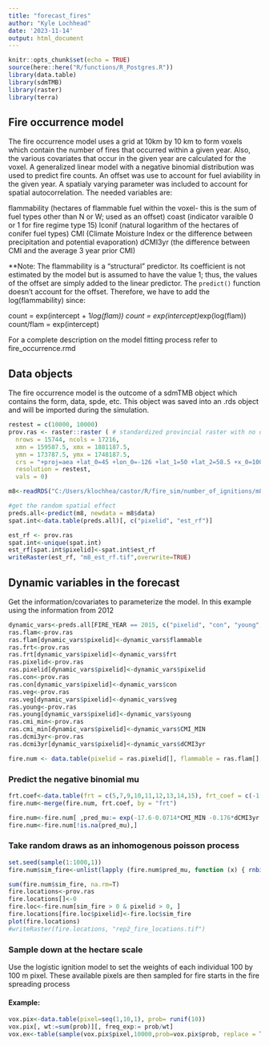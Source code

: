 ```yaml
---
title: "forecast_fires"
author: "Kyle Lochhead"
date: '2023-11-14'
output: html_document
---
```


```r
knitr::opts_chunk$set(echo = TRUE)
source(here::here("R/functions/R_Postgres.R"))
library(data.table)
library(sdmTMB)
library(raster)
library(terra)
```

## Fire occurrence model
The fire occurrence model uses a grid at 10km by 10 km to form voxels which contain the number of fires that occurred within a given year. Also, the various covariates that occur in the given year are calculated for the voxel. A generalized linear model with a negative binomial distribution was used to predict fire counts. An offset was use to account for fuel aviability in the given year. A spatialy varying parameter was included to account for spatial autocorrelation. The needed variables are:

flammability (hectares of flammable fuel within the voxel- this is the sum of fuel types other than N or W; used as an offset)
coast (indicator varaible 0 or 1 for fire regime type 15)
lconif (natural logarithm of the hectares of conifer fuel types)
CMI (Climate Moisture Index or the difference between precipitation and potential evaporation)
dCMI3yr (the difference between CMI and the average 3 year prior CMI)

**Note: The flammability is a "structural" predictor. Its coefficient is not estimated by the model but is assumed to have the value 1; thus, the values of the offset are simply added to the linear predictor. The `predict()` function doesn't account for the offset. Therefore, we have to add the log(flammability) since: 

count = exp(intercept + 1*log(flam))
count = exp(intercept)*exp(log(flam))
count/flam = exp(intercept)

For a complete description on the model fitting process refer to fire_occurrence.rmd

## Data objects
The fire occurrence model is the outcome of a sdmTMB object which contains the form, data, spde, etc. This object was saved into an .rds object and will be imported during the simulation.

```r
restest = c(10000, 10000)
prov.ras <- raster::raster ( # standardized provincial raster with no data in it
  nrows = 15744, ncols = 17216,
  xmn = 159587.5, xmx = 1881187.5,
  ymn = 173787.5, ymx = 1748187.5,
  crs = "+proj=aea +lat_0=45 +lon_0=-126 +lat_1=50 +lat_2=58.5 +x_0=1000000 +y_0=0 +datum=NAD83 +units=m +no_defs",
  resolution = restest,
  vals = 0)

m8<-readRDS("C:/Users/klochhea/castor/R/fire_sim/number_of_ignitions/m8.rds")

#get the random spatial effect
preds.all<-predict(m8, newdata = m8$data)
spat.int<-data.table(preds.all)[, c("pixelid", "est_rf")]

est_rf <- prov.ras
spat.int<-unique(spat.int)
est_rf[spat.int$pixelid]<-spat.int$est_rf
writeRaster(est_rf, "m8_est_rf.tif",overwrite=TRUE)

```

## Dynamic variables in the forecast
Get the information/covariates to parameterize the model. In this example using the information from 2012
```r
dynamic_vars<-preds.all[FIRE_YEAR == 2015, c("pixelid", "con", "young", "dec", "CMI_MIN", "dCMI3yr", "PPT_sm", "TEMP_MAX", "flammable", "frt")]
ras.flam<-prov.ras
ras.flam[dynamic_vars$pixelid]<-dynamic_vars$flammable
ras.frt<-prov.ras
ras.frt[dynamic_vars$pixelid]<-dynamic_vars$frt
ras.pixelid<-prov.ras
ras.pixelid[dynamic_vars$pixelid]<-dynamic_vars$pixelid
ras.con<-prov.ras
ras.con[dynamic_vars$pixelid]<-dynamic_vars$con
ras.veg<-prov.ras
ras.veg[dynamic_vars$pixelid]<-dynamic_vars$veg
ras.young<-prov.ras
ras.young[dynamic_vars$pixelid]<-dynamic_vars$young
ras.cmi_min<-prov.ras
ras.cmi_min[dynamic_vars$pixelid]<-dynamic_vars$CMI_MIN
ras.dcmi3yr<-prov.ras
ras.dcmi3yr[dynamic_vars$pixelid]<-dynamic_vars$dCMI3yr

fire.num <- data.table(pixelid = ras.pixelid[], flammable = ras.flam[], frt = ras.frt[], con = ras.con[], veg = ras.veg[],young = ras.young[],CMI_MIN = ras.cmi_min[], dCMI3yr = ras.dcmi3yr[], est_rf = est_rf[] )
```

### Predict the negative binomial mu
```r
frt.coef<-data.table(frt = c(5,7,9,10,11,12,13,14,15), frt_coef = c(-1.00, -0.923, -1.69,  -1.53,  -0.932,  -1.14, -1.29,  -0.827,  -2.49))
fire.num<-merge(fire.num, frt.coef, by = "frt")

fire.num<-fire.num[ ,pred_mu:= exp(-17.6-0.0714*CMI_MIN -0.176*dCMI3yr + 0.47*log(con + 1)+ 0.110*log(young + 1) + frt_coef + est_rf + log(flammable))]
fire.num<-fire.num[!is.na(pred_mu),]
```

### Take random draws as an inhomogenous poisson process
```r
set.seed(sample(1:1000,1))
fire.num$sim_fire<-unlist(lapply (fire.num$pred_mu, function (x) { rnbinom(n = 1, size = 0.47, mu =x ) })) # note that the rnbinom follows same parameterization as rbinom2 in sdmTMB. Also, the dispersion parameter is fixed at 0.45 as per the model assumptions. This could change if we use another type of approach via distribution regression or other.

sum(fire.num$sim_fire, na.rm=T)
fire.locations<-prov.ras
fire.locations[]<-0
fire.loc<-fire.num[sim_fire > 0 & pixelid > 0, ]
fire.locations[fire.loc$pixelid]<-fire.loc$sim_fire
plot(fire.locations)
#writeRaster(fire.locations, "rep2_fire_locations.tif")
```

### Sample down at the hectare scale
Use the logistic ignition model to set the weights of each individual 100 by 100 m pixel. These available pixels are then sampled for fire starts in the fire spreading process

#### Example:
```r
vox.pix<-data.table(pixel=seq(1,10,1), prob= runif(10))
vox.pix[, wt:=sum(prob)][, freq_exp:= prob/wt]
vox.ex<-table(sample(vox.pix$pixel,10000,prob=vox.pix$prob, replace = T))
```

